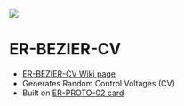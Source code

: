 <img src="http://land-boards.com/blwiki/images/2/26/ER-BEZIER-CV_P1080840-720px.jpg"></img>

= ER-BEZIER-CV =

* [http://land-boards.com/blwiki/index.php?title=ER-BEZIER-CV ER-BEZIER-CV Wiki page]
* Generates Random Control Voltages (CV)
* Built on [http://land-boards.com/blwiki/index.php?title=ER-PROTO-02 ER-PROTO-02 card]
